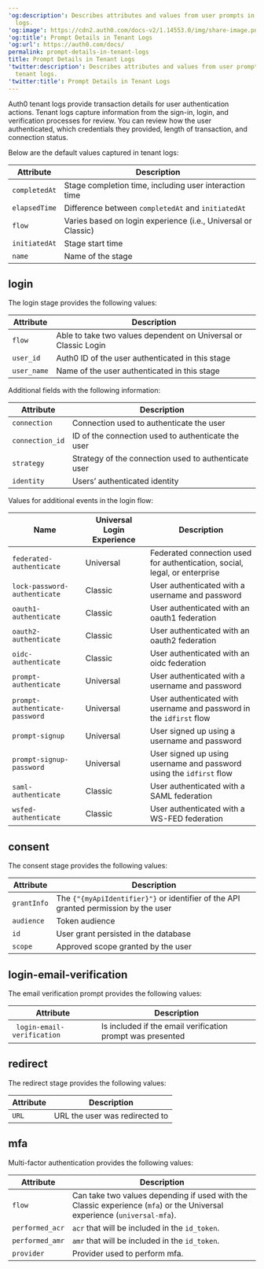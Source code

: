 ---
'og:description': Describes attributes and values from user prompts in Auth0 tenant
  logs.
'og:image': https://cdn2.auth0.com/docs-v2/1.14553.0/img/share-image.png
'og:title': Prompt Details in Tenant Logs
'og:url': https://auth0.com/docs/
permalink: prompt-details-in-tenant-logs
title: Prompt Details in Tenant Logs
'twitter:description': Describes attributes and values from user prompts in Auth0
  tenant logs.
'twitter:title': Prompt Details in Tenant Logs
---
Auth0 tenant logs provide transaction details for user authentication actions. Tenant logs capture information from the sign-in, login, and verification processes for review. You can review how the user authenticated, which credentials they provided, length of transaction, and connection status.

Below are the default values captured in tenant logs:

<table class="table"><thead>
<tr>
<th><strong>Attribute</strong></th>
<th><strong>Description</strong></th>
</tr>
</thead>
<tbody>
<tr>
<td><code>completedAt</code></td>
<td>Stage completion time, including user interaction time</td>
</tr>
<tr>
<td><code>elapsedTime</code></td>
<td>Difference between <code>completedAt</code> and <code>initiatedAt</code></td>
</tr>
<tr>
<td><code>flow</code></td>
<td>Varies based on login experience (i.e., Universal or Classic)</td>
</tr>
<tr>
<td><code>initiatedAt</code></td>
<td>Stage start time</td>
</tr>
<tr>
<td><code>name</code></td>
<td>Name of the stage</td>
</tr>
</tbody>
</table>

## login

The login stage provides the following values:

<table class="table"><thead>
<tr>
<th><strong>Attribute</strong></th>
<th><strong>Description</strong></th>
</tr>
</thead>
<tbody>
<tr>
<td><code>flow</code></td>
<td>Able to take two values dependent on Universal or Classic Login</td>
</tr>
<tr>
<td><code>user_id</code></td>
<td>Auth0 ID of the user authenticated in this stage</td>
</tr>
<tr>
<td><code>user_name</code></td>
<td>Name of the user authenticated in this stage</td>
</tr>
</tbody>
</table>

Additional fields with the following information:

<table class="table"><thead>
<tr>
<th><strong>Attribute</strong></th>
<th><strong>Description</strong></th>
</tr>
</thead>
<tbody>
<tr>
<td><code>connection</code></td>
<td>Connection used to authenticate the user</td>
</tr>
<tr>
<td><code>connection_id</code></td>
<td>ID of the connection used to authenticate the user</td>
</tr>
<tr>
<td><code>strategy</code></td>
<td>Strategy of the connection used to authenticate user</td>
</tr>
<tr>
<td><code>identity</code></td>
<td>Users’ authenticated identity</td>
</tr>
</tbody>
</table>

Values for additional events in the login flow:

<table class="table"><thead>
<tr>
<th><strong>Name</strong></th>
<th><strong>Universal Login Experience</strong></th>
<th><strong>Description</strong></th>
</tr>
</thead>
<tbody>
<tr>
<td><code>federated-authenticate</code></td>
<td>Universal</td>
<td>Federated connection used for authentication, social, legal, or enterprise</td>
</tr>
<tr>
<td><code>lock-password-authenticate</code></td>
<td>Classic</td>
<td>User authenticated with a username and password</td>
</tr>
<tr>
<td><code>oauth1-authenticate</code></td>
<td>Classic</td>
<td>User authenticated with an oauth1 federation</td>
</tr>
<tr>
<td><code>oauth2-authenticate</code></td>
<td>Classic</td>
<td>User authenticated with an oauth2 federation</td>
</tr>
<tr>
<td><code>oidc-authenticate</code></td>
<td>Classic</td>
<td>User authenticated with an oidc federation</td>
</tr>
<tr>
<td><code>prompt-authenticate</code></td>
<td>Universal</td>
<td>User authenticated with a username and password</td>
</tr>
<tr>
<td><code>prompt-authenticate-password</code></td>
<td>Universal</td>
<td>User authenticated with username and password in the <code>idfirst</code> flow</td>
</tr>
<tr>
<td><code>prompt-signup</code></td>
<td>Universal</td>
<td>User signed up using a username and password</td>
</tr>
<tr>
<td><code>prompt-signup-password</code></td>
<td>Universal</td>
<td>User signed up using username and password using the <code>idfirst</code> flow</td>
</tr>
<tr>
<td><code>saml-authenticate</code></td>
<td>Classic</td>
<td>User authenticated with a SAML federation</td>
</tr>
<tr>
<td><code>wsfed-authenticate</code></td>
<td>Classic</td>
<td>User authenticated with a WS-FED federation</td>
</tr>
</tbody>
</table>

## consent

The consent stage provides the following values:

<table class="table"><thead>
<tr>
<th><strong>Attribute</strong></th>
<th><strong>Description</strong></th>
</tr>
</thead>
<tbody>
<tr>
<td><code>grantInfo</code></td>
<td>The <code>{"{myApiIdentifier}"}</code> or identifier of the API granted permission by the user</td>
</tr>
<tr>
<td><code>audience</code></td>
<td>Token audience</td>
</tr>
<tr>
<td><code>id</code></td>
<td>User grant persisted in the database</td>
</tr>
<tr>
<td><code>scope</code></td>
<td>Approved scope granted by the user</td>
</tr>
</tbody>
</table>

## login-email-verification

The email verification prompt provides the following values:

<table class="table"><thead>
<tr>
<th><strong>Attribute</strong></th>
<th><strong>Description</strong></th>
</tr>
</thead>
<tbody>
<tr>
<td><code> login-email-verification</code></td>
<td>Is included if the email verification prompt was presented</td>
</tr>
</tbody>
</table>

## redirect

The redirect stage provides the following values:

<table class="table"><thead>
<tr>
<th><strong>Attribute</strong></th>
<th><strong>Description</strong></th>
</tr>
</thead>
<tbody>
<tr>
<td><code>URL</code></td>
<td>URL the user was redirected to</td>
</tr>
</tbody>
</table>

## mfa

<Tooltip tip="Multi-factor authentication (MFA): User authentication process that uses a factor in addition to username and password such as a code via SMS." cta="View Glossary" href="/docs/glossary?term=Multi-factor+authentication">Multi-factor authentication</Tooltip> provides the following values:

<table class="table"><thead>
<tr>
<th><strong>Attribute</strong></th>
<th><strong>Description</strong></th>
</tr>
</thead>
<tbody>
<tr>
<td><code>flow</code></td>
<td>Can take two values depending if used with the Classic experience (<code>mfa</code>) or the Universal experience (<code>universal-mfa</code>).</td>
</tr>
<tr>
<td><code>performed_acr</code></td>
<td><code>acr</code> that will be included in the <code>id_token</code>.</td>
</tr>
<tr>
<td><code>performed_amr</code></td>
<td><code>amr</code> that will be included in the <code>id_token</code>.</td>
</tr>
<tr>
<td><code>provider</code></td>
<td>Provider used to perform mfa.</td>
</tr>
</tbody>
</table>